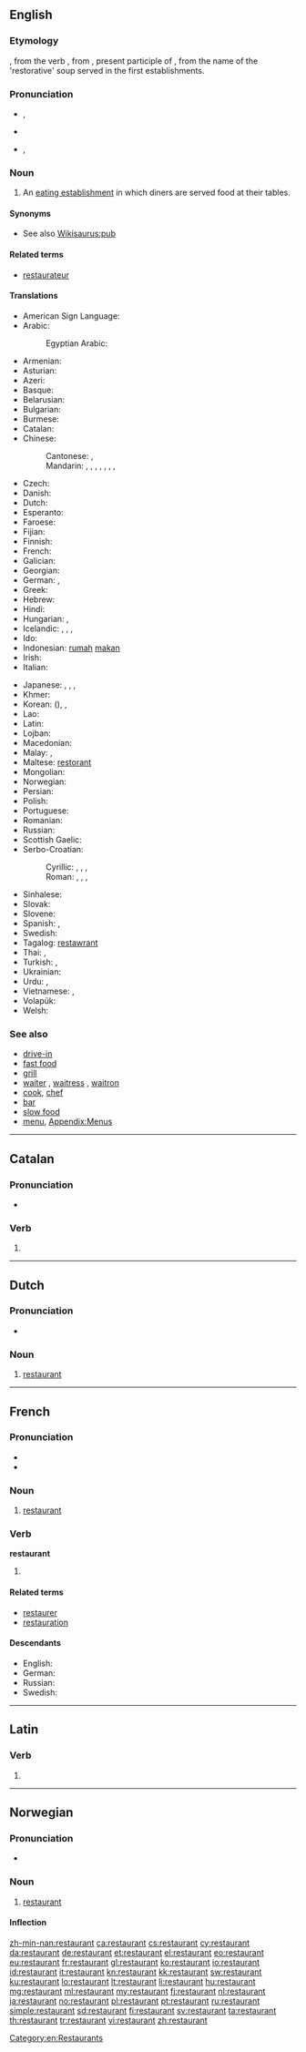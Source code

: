{{also|Restaurant}}
==English==
{{wikipedia|lang=en}}

===Etymology===
{{borrowing|fr|restaurant}}, from the verb {{term|restaurer|lang=fr}}, from {{etyl|la}} {{term|restaurans|lang=la}}, present participle of {{term|restauro|restauro|I restore|lang=la}}, from  the name of the 'restorative' soup served in the first establishments.

===Pronunciation===
* {{a|UK}} {{IPA|/ˈɹɛs.t(ə).ɹɒnt/}}, {{X-SAMPA|/"r\Est.(@)%r\Qnt/}}
* {{audio|En-uk-a restaurant.ogg|Audio (UK)}}
* {{a|US}} {{IPA|/ˈɹɛs.t(ə)ˌɹɑnt/|/ˈɹɛs.t(ə).ɹənt/}}, {{X-SAMPA|/"r\Est.(@)%r\Ant/|/"r\Est.(@)r\@nt/}}

===Noun===
{{en-noun}}

# An [[eating establishment]] in which diners are served food at their tables.

====Synonyms====
* See also [[Wikisaurus:pub]]

====Related terms====
* [[restaurateur]]<!--note the spelling: no "n"-->

====Translations====
{{trans-top|an eating establishment in which diners are served food at their tables}}
* American Sign Language: {{tø|ase|R@Chin R@NearChin R@Chin R@NearChin}}
* Arabic: {{t-|ar|مطعم|m|alt=مَطْعَم|tr=maṭʿam}}
*: Egyptian Arabic: {{tø|arz|مطعم|m|tr=maṭʿam|sc=Arab}}
* Armenian: {{t-|hy|ռեստորան|tr=ṙestoran}}
* Asturian: {{t-|ast|restaurante|m}}
* Azeri: {{t-|az|restoran}}
* Basque: {{t+|eu|jatetxe}}
* Belarusian: {{t-|be|рэстаран|m|tr=restarán}}
* Bulgarian: {{t+|bg|ресторант|m|tr=restoránt}}
* Burmese: {{t+|my|စားသောက်ဆိုင်|tr=sa׃ thau' hsain|sc=Mymr}}
* Catalan: {{t+|ca|restaurant|m}}
* Chinese:
*: Cantonese: {{tø|yue|餐廳|sc=Hant}}, {{tø|yue|餐厅|tr=chāan tēng|sc=Hant}}
*: Mandarin: {{t|cmn|餐廳|sc=Hani}}, {{t+|cmn|餐厅|tr=cāntīng|sc=Hani}}, {{t|cmn|餐館|sc=Hani}}, {{t|cmn|餐馆|tr=cānguǎn|sc=Hani}}, {{t|cmn|飯店|sc=Hani}}, {{t+|cmn|饭店|tr=fàndiàn|sc=Hani}}, {{t|cmn|飯館|sc=Hani}}, {{t+|cmn|饭馆|tr=fànguǎn|sc=Hani}}
* Czech: {{t+|cs|restaurace|f}}
* Danish: {{t-|da|restaurant|c}}
* Dutch: {{t+|nl|restaurant|n}}
* Esperanto: {{t-|eo|restoracio}}
* Faroese: {{t-|fo|matstova|f}}
* Fijian: {{t+|fj|vale ni kana}}
* Finnish: {{t+|fi|ravintola}}
* French: {{t+|fr|restaurant|m}}
* Galician: {{t-|gl|restaurante|m}}
* Georgian: {{t-|ka|რესტორანი|tr=restorani|sc=Geor}}
* German: {{t+|de|Restaurant|n}}, {{t+|de|Gaststätte|f}}
* Greek: {{t+|el|εστιατόριο|n|tr=estiatório}}
* Hebrew: {{t+|he|מסעדה|f|tr=mis'adáh|sc=Hebr}}
* Hindi: {{t-|hi|भोजनालय|m|tr=bhojanālaya|sc=Deva}}
* Hungarian: {{t+|hu|étterem}}, {{t+|hu|vendéglő}}
* Icelandic: {{t-|is|veitingastaður|m}}, {{t+|is|veitingahús|n}}, {{t+|is|matsölustaður|m}}, {{t-|is|veitingasalur|m}}
* Ido: {{t+|io|restorerio}}
* Indonesian: [[rumah]] [[makan]]
* Irish: {{t-|ga|bialann|f}}
* Italian: {{t+|it|ristorante|m}}
{{trans-mid}}
* Japanese: {{t-|ja|レストラン|tr=resutoran}}, {{t+|ja|食堂|tr=しょくどう, shokudō}}, {{t-|ja|料理屋|tr=りょうりや, ryōriya}}, {{t-|ja|料理店|tr=りょうりてん, ryōriten}}
* Khmer: {{t-|km|ហាងបាយ|tr=haang baay|sc=Khmr}}
* Korean: {{t+|ko|식당|tr=sikdang|sc=Kore}} ({{t+|ko|食堂|sc=Kore}}), {{t+|ko|레스토랑|tr=reseutorang|sc=Kore}}, {{t+|ko|음식점|tr=eumshikjeom|sc=Kore}}
* Lao: {{t+|lo|ຮ້ານອາຫານ|tr=hān-ā-hān|sc=Laoo}}
* Latin: {{t+|la|caupona|f}}
* Lojban: {{t-|jbo|gusta}}
* Macedonian: {{t-|mk|ресторан|m|tr=restorán}}
* Malay: {{t-|ms|restoran}}, {{t-|ms|kedai makan}}
* Maltese: [[restorant]] {{m}}
* Mongolian: {{t-|mn|зоогой|tr=zoogoj|sc=Cyrl}}
* Norwegian: {{t+|no|restaurant|m}}
* Persian: {{t+|fa|رستوران|tr=restorân|sc=fa-Arab}}
* Polish: {{t+|pl|restauracja|f}}
* Portuguese: {{t+|pt|restaurante|m}}
* Romanian: {{t-|ro|restaurant|n}}
* Russian: {{t+|ru|ресторан|m|tr=restorán}}
* Scottish Gaelic: {{t-|gd|taigh-bìdh|m}}
* Serbo-Croatian:
*: Cyrillic: {{t-|sh|ресторан|m}}, {{t-|sh|здрављак}} {{qualifier|dairy restaurant}}, {{t-|sh|гостионица|f}}, {{t-|sh|гостиона|f}}
*: Roman: {{t-|sh|restoran|m}}, {{t-|sh|zdravljak|m}} {{qualifier|dairy restaurant}}, {{t-|sh|gostionica|f}}, {{t-|sh|gostiona|f}}
* Sinhalese: {{t-|si|අවන්හල|tr=avanhala|sc=Sinh}}
* Slovak: {{t+|sk|reštaurácia|f}}
* Slovene: {{t+|sl|restavracija|f}}
* Spanish: {{t+|es|restaurante|m}}, {{t+|es|restorán|m}}
* Swedish: {{t+|sv|restaurang|c}}
* Tagalog: [[restawrant]]
* Thai: {{t-|th|ร้านอาหาร|tr=ráan aahăan|sc=Thai}}, {{t+|th|ภัตตาคาร|tr=pátdtaakaan|sc=Thai}}
* Turkish: {{t+|tr|lokanta}}, {{t+|tr|restoran}}
* Ukrainian: {{t-|uk|ресторан|m|tr=restorán}}
* Urdu: {{t-|ur|ریستوران|m|tr=réstorān|sc=ur-Arab}}, {{t-|ur|ریسٹورانٹ|m|tr=resṭorānṭ|sc=ur-Arab}}
* Vietnamese: {{t-|vi|quán ăn}}, {{t-|vi|tiệm ăn}}
* Volapük: {{t+|vo|staudöp}}
* Welsh: {{t+|cy|bwyty}}
{{trans-bottom}}

===See also===
* [[drive-in]]
* [[fast food]]
* [[grill]]
* [[waiter]] {{m}}, [[waitress]] {{f}}, [[waitron]]
* [[cook]], [[chef]]
* [[bar]]
* [[slow food]]
* [[menu]], [[Appendix:Menus]]

[[Category:en:Restaurants]]

----

==Catalan==

===Pronunciation===
* {{rhymes|ant|lang=ca}}

===Verb===
{{head|ca|verb form}}

# {{ca-verb form of|t=pres|m=ptc|restaurar}}

----

==Dutch==
{{wikipedia|lang=nl}}

===Pronunciation===
* {{audio|Nl-restaurant.ogg|Audio}}

===Noun===
{{nl-noun|n|restaurants|restaurantje}}

# [[#English|restaurant]]

----

==French==

===Pronunciation===
* {{IPA|/ʁɛs.tɔ.ʁɑ̃/|lang=fr}}
* {{audio|Fr-Restaurant.ogg|Audio}}

===Noun===
{{fr-noun|m}}

# [[#English|restaurant]]

===Verb===
'''restaurant'''

# {{present participle of|restaurer|lang=fr}}

====Related terms====
* [[restaurer]]
* [[restauration#French|restauration]]

====Descendants====
* English: {{l|en|restaurant}}
* German: {{l|de|Restaurant}}
* Russian: {{l|ru|ресторан|tr=restorán}}
* Swedish: {{l|sv|restaurang}}

----

==Latin==

===Verb===
{{la-verb-form|rēstaurant}}

# {{conjugation of|restauro|rēstaurō|3|p|pres|act|ind|lang=la}}

----

==Norwegian==

===Pronunciation===
* {{IPA|/rɛstʉˈrɑŋ/|lang=no}}

===Noun===
{{head|no|noun|g=m}}

# [[#English|restaurant]]

====Inflection====
{{no-noun-infl|nb-class=m1|nn-class=m1}}

[[zh-min-nan:restaurant]]
[[ca:restaurant]]
[[cs:restaurant]]
[[cy:restaurant]]
[[da:restaurant]]
[[de:restaurant]]
[[et:restaurant]]
[[el:restaurant]]
[[eo:restaurant]]
[[eu:restaurant]]
[[fr:restaurant]]
[[gl:restaurant]]
[[ko:restaurant]]
[[io:restaurant]]
[[id:restaurant]]
[[it:restaurant]]
[[kn:restaurant]]
[[kk:restaurant]]
[[sw:restaurant]]
[[ku:restaurant]]
[[lo:restaurant]]
[[lt:restaurant]]
[[li:restaurant]]
[[hu:restaurant]]
[[mg:restaurant]]
[[ml:restaurant]]
[[my:restaurant]]
[[fj:restaurant]]
[[nl:restaurant]]
[[ja:restaurant]]
[[no:restaurant]]
[[pl:restaurant]]
[[pt:restaurant]]
[[ru:restaurant]]
[[simple:restaurant]]
[[sd:restaurant]]
[[fi:restaurant]]
[[sv:restaurant]]
[[ta:restaurant]]
[[th:restaurant]]
[[tr:restaurant]]
[[vi:restaurant]]
[[zh:restaurant]]